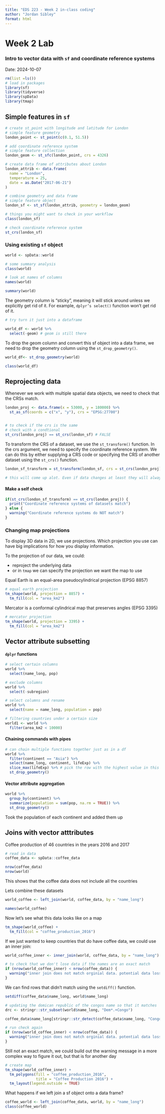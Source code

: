 ```yaml
---
title: "EDS 223 - Week 2 in-class coding"
author: "Jordan Sibley"
format: html
---
```


# Week 2 Lab

### Intro to vector data with `sf` and coordinate reference systems

Date: 2024-10-07

```r
rm(list =ls())
# load in packages 
library(sf)
library(tidyverse)
library(spData)
library(tmap)
```

## Simple features in `sf`

```r
# create st_point with longitude and latitude for London
# simple feature geometry
london_point <- st_point(c(0.1, 51.5))

# add coordinate reference system
# simple feature collection 
london_geom <- st_sfc(london_point, crs = 4326)

# create data frame of attributes about London
london_attrib <- data.frame(
  name = "London",
  temperature = 25, 
  date = as.Date("2017-06-21")
)

# combine geometry and data frame
# simple feature object
london_sf <- st_sf(london_attrib, geometry = london_geom)
```

```r
# things you might want to check in your workflow 
class(london_sf) 

# check coordinate reference system 
st_crs(london_sf)


```

### Using existing `sf` object

```r
world <- spData::world

# some summary analysis 
class(world)

# look at names of columns 
names(world)

summary(world)
```

The geometry column is “sticky”, meaning it will stick around unless we explicitly get rid of it. For example, `dplyr’s select()` function won’t get rid of it.

```r
# try turn it just into a dataframe 

world_df <- world %>% 
  select(-geom) # geom is still there 
```

To drop the geom column and convert this sf object into a data frame, we need to drop the geometry column using the `st_drop_geometry()`.

```r
world_df<- st_drop_geometry(world)

class(world_df)
```

## Reprojecting data

Whenever we work with multiple spatial data objects, we need to check that the CRSs match.

```r
london_proj <- data.frame(x = 53000, y = 180000) %>% 
  st_as_sf(coords = c("x", "y"), crs = "EPSG:27700")


# to check if the crs is the same
# check with a condtional 
st_crs(london_proj) == st_crs(london_sf) # FALSE
```

To transform the CRS of a dataset, we use the `st_transform()` function. In the crs argument, we need to specify the coordinate reference system. We can do this by either supplying a CRS code or specifying the CRS of another dataset using the `st_crs()` function.

```r
london_sf_transform = st_transform(london_sf, crs = st_crs(london_proj))

# this will come up alot. Even if data changes at least they will always match
```

#### Make a self check

```r
if(st_crs(london_sf_transform) == st_crs(london_proj)) {
  print("Coordinate reference systems of datasets match")
} else {
  warning("Coordinate reference systems do NOT match")
}
```

### Changing map projections

To display 3D data in 2D, we use projections. Which projection you use can have big implications for how you display information.

To the projection of our data, we could:

-   reproject the underlying data
-   or in `tmap` we can specify the projection we want the map to use

Equal Earth is an equal-area pseudocylindrical projection (EPSG 8857)

```r
# equal earth projection 
tm_shape(world, projection = 8857) +
  tm_fill(col = "area_km2")
```

Mercator is a conformal cylindrical map that preserves angles (EPSG 3395)

```r
# mercator projection  
tm_shape(world, projection = 3395) +
  tm_fill(col = "area_km2")
```

## Vector attribute subsetting

#### `dplyr` functions

```r
# select certain columns 
world %>% 
  select(name_long, pop)

# exclude columns
world %>% 
  select(-subregion)

# select columns and rename 
world %>% 
  select(name = name_long, population = pop)
```

```r
# filtering countries under a certain size 
world1 <- world %>% 
  filter(area_km2 < 10000)
```

#### Chaining commands with pipes

```r
# can chain multiple functions together just as in a df 
world %>% 
  filter(continent == "Asia") %>% 
  select(name_long, continent, lifeExp) %>% 
  slice_max(lifeExp) %>% # pick the row with the highest value in this column
  st_drop_geometry()
```

#### Vector attribute aggregation

```r
world %>%
  group_by(continent) %>%
  summarize(population = sum(pop, na.rm = TRUE)) %>%
  st_drop_geometry()
```

Took the population of each continent and added them up

## Joins with vector atttributes

Coffee production of 46 countries in the years 2016 and 2017

```r
# read in data 
coffee_data <- spData::coffee_data
```

```r
nrow(coffee_data)
nrow(world)
```
This shows that the coffee data does not include all the countries 

Lets combine these datasets 
```r
world_coffee <- left_join(world, coffee_data, by = "name_long")

names(world_coffee)
```

Now let's see what this data looks like on a map 
```r
tm_shape(world_coffee) +
  tm_fill(col = "coffee_production_2016")
```


If we just wanted to keep countries that do have coffee data, we could use an inner join:
```r
world_coffee_inner <- inner_join(world, coffee_data, by = "name_long")

# to check that we don't lose data if the names are an exact match
if (nrow(world_coffee_inner) < nrow(coffee_data)) {
  warning("inner join does not match orginial data. potential data loss during join")
}
```


We can find rows that didn’t match using the `setdiff()` function.
```r
setdiff(coffee_data$name_long, world$name_long)
```

```r
# updating the domican republic of the congos name so that it matches 
drc <- stringr::str_subset(world$name_long, "Dem*.+Congo")

coffee_data$name_long[stringr::str_detect(coffee_data$name_long, "Congo")] <- drc

# run check again 
if (nrow(world_coffee_inner) < nrow(coffee_data)) {
  warning("inner join does not match orginial data. potential data loss during join")
}
```
Still not an exact match, we could build out the warning message in a more complex way to figure it out, but that is for another day 


```r
# create map 
tm_shape(world_coffee_inner) +
  tm_polygons(fill = "coffee_production_2016",
              title = "Coffee Production 2016") +
  tm_layout(legend.outside = TRUE)
```


What happens if we left join a sf object onto a data frame?
```r
coffee_world <- left_join(coffee_data, world, by = "name_long")
class(coffee_world)
```


